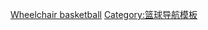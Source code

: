 {{Navbox
|name = 残疾人奥林匹克运动会轮椅篮球比赛
|title = [[夏季残疾人奥林匹克运动会轮椅篮球比赛|残疾人奥林匹克运动会轮椅篮球比赛]]
|state = {{{state|autocollapse}}}
|listclass = hlist
|titlestyle = background:#BFD7FF;
|imageleft = [[File:Wheelchair basketball pictogram (Paralympics).svg|50px]]
|imageleftstyle = width:60px; <!-- minimize width used by left image cell -->
|imagestyle = width:60px; <!-- same as imageleftstyle to center the list -->
|image = [[File:No image.svg|40px|link=]] <!-- empty right image to center the list -->
|list1 =
* [[1960年夏季残疾人奥林匹克运动会轮椅篮球比赛|1960]]
* [[1964年夏季残疾人奥林匹克运动会轮椅篮球比赛|1964]]
* [[1968年夏季残疾人奥林匹克运动会轮椅篮球比赛|1968]]
* [[1972年夏季残疾人奥林匹克运动会轮椅篮球比赛|1972]]
* [[1976年夏季残疾人奥林匹克运动会轮椅篮球比赛|1976]]
* [[1980年夏季残疾人奥林匹克运动会轮椅篮球比赛|1980]]
* [[1984年夏季残疾人奥林匹克运动会轮椅篮球比赛|1984]]
* [[1988年夏季残疾人奥林匹克运动会轮椅篮球比赛|1988]]
* [[1992年夏季残疾人奥林匹克运动会轮椅篮球比赛|1992]]
* [[1996年夏季残疾人奥林匹克运动会轮椅篮球比赛|1996]]
* [[2000年夏季残疾人奥林匹克运动会轮椅篮球比赛|2000]]
* [[2004年夏季残疾人奥林匹克运动会轮椅篮球比赛|2004]]
* [[2008年夏季残疾人奥林匹克运动会轮椅篮球比赛|2008]]
* [[2012年夏季残疾人奥林匹克运动会轮椅篮球比赛|2012]]
* [[2016年夏季残疾人奥林匹克运动会轮椅篮球比赛|2016]]
* [[2020年夏季残疾人奥林匹克运动会轮椅篮球比赛|2020]]
|below = 
|belowstyle = background:#BFD7FF;
}}<noinclude>
{{collapsible option}}
[[Category:夏季残疾人奥林匹克运动会模板|Wheelchair basketball]]
[[Category:篮球导航模板]]
</noinclude>